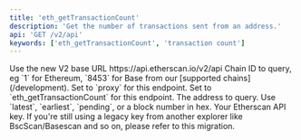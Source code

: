 ```yaml
---
title: 'eth_getTransactionCount'
description: 'Get the number of transactions sent from an address.'
api: 'GET /v2/api'
keywords: ['eth_getTransactionCount', 'transaction count']
---
```



<CreditChip description="Returns the number of transactions performed by an address" />

  <ParamField path="v2" type="string" default="v2">
    Use the new V2 base URL https://api.etherscan.io/v2/api
  </ParamField>
  <ParamField query="chainid" type="string" initialValue="1">
    Chain ID to query, eg `1` for Ethereum, `8453` for Base from our [supported chains](/development).
  </ParamField>
  <ParamField query="module" type="string" initialValue="proxy">
    Set to `proxy` for this endpoint.
  </ParamField>
  <ParamField query="action" type="string" initialValue="eth_getTransactionCount">
    Set to `eth_getTransactionCount` for this endpoint.
  </ParamField>
  <ParamField query="address" type="string" initialValue="0x4bd5900Cb274ef15b153066D736bf3e83A9ba44e">
    The address to query.
  </ParamField>
  <ParamField query="tag" type="string" initialValue="latest">
    Use `latest`, `earliest`, `pending`, or a block number in hex.
  </ParamField>
  <ParamField query="apikey" type="string">
    Your Etherscan API key. If you're still using a legacy key from another explorer like BscScan/Basescan and so on, please refer to this migration.
  </ParamField>
